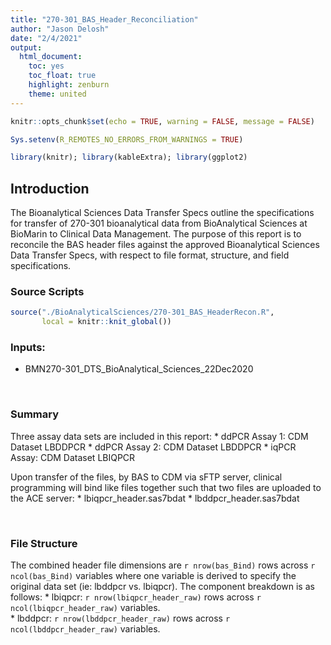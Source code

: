 ```yaml
---
title: "270-301_BAS_Header_Reconciliation"
author: "Jason Delosh"
date: "2/4/2021"
output: 
  html_document:
    toc: yes
    toc_float: true
    highlight: zenburn
    theme: united
---
```



```r
knitr::opts_chunk$set(echo = TRUE, warning = FALSE, message = FALSE)

Sys.setenv(R_REMOTES_NO_ERRORS_FROM_WARNINGS = TRUE)

library(knitr); library(kableExtra); library(ggplot2)
```


## **Introduction**

The Bioanalytical Sciences Data Transfer Specs outline the specifications for transfer of 270-301 bioanalytical data from BioAnalytical Sciences at BioMarin to Clinical Data Management.  The purpose of this report is to reconcile the BAS header files against the approved Bioanalytical Sciences Data Transfer Specs, with respect to file format, structure, and field specifications.

### **Source Scripts**
```r
source("./BioAnalyticalSciences/270-301_BAS_HeaderRecon.R", 
       local = knitr::knit_global())
```


### **Inputs:**

* BMN270-301_DTS_BioAnalytical_Sciences_22Dec2020

<br>


### **Summary**

Three assay data sets are included in this report: 
*  ddPCR Assay 1:  CDM Dataset LBDDPCR
*  ddPCR Assay 2: CDM Dataset LBDDPCR
*  iqPCR Assay: CDM Dataset LBIQPCR

Upon transfer of the files, by BAS to CDM via sFTP server, clinical programming will bind like files together such that two files are uploaded to the ACE server:
*  lbiqpcr_header.sas7bdat
*  lbddpcr_header.sas7bdat

<br>


### **File Structure**

The combined header file dimensions are `r nrow(bas_Bind)` rows across `r ncol(bas_Bind)` variables where one variable is derived to specify the original data set (ie: lbddpcr vs. lbiqpcr).  The component breakdown is as follows:
*  lbiqpcr: `r nrow(lbiqpcr_header_raw)` rows across `r ncol(lbiqpcr_header_raw)` variables.  
*  lbddpcr: `r nrow(lbddpcr_header_raw)` rows across `r ncol(lbddpcr_header_raw)` variables.

